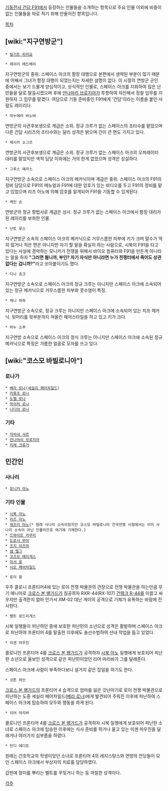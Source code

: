 [[기동전사 건담 F91]]에서 등장하는 인물들을 소개하는 항목으로 주요 인물 이외에 비중이 없는 인물들을 따로 적기 위해 만들어진 항목입니다.

[[목차]]

== [wiki:"지구연방군"] ==
 * [[빌기트 피리요]]

 * 레이리 에드베리
지구연방군의 중위. 스페이스 아크의 함장 대행으로 본편에서 생략된 부분이 많기 때문에 어째서 그녀가 함장 대행이 되었는지는 자세한 설명이 없다. 이 시절의 연방군 군인 중에서는 보기 드물게 양심적이고, 상식적인 인물로, 스페이스 아크를 지휘하여 많은 난민들을 달로 탈출시켰으며 후에 [[안나마리 브로지아]]가 투항하여 자진해서 정찰 임무를 지원하자 그 임무를 맡겼다. 여담으로 기동 준비중인 F91에게 '건담'이라는 이름을 붙인 사람도 레이리다. 

 * 마누에라 바노바
연방군의 사관후보생으로 계급은 소위.
정규 크루가 없는 스페이스의 조타수를 맡았으며 다른 건담 시리즈의 조타수와는 달리 성격은 밝으며 간이 큰 면도 가지고 있다.

 * 제시카 소그르
연방군의 사관후보생으로 계급은 소위.
정규 크루가 없는 스페이스 아크의 오퍼레이터 대리를 맡았지만 색적 담당 이외에는 거의 한게 없었으며 성격은 성실하다.

 * 그루스 에라스
지구연방군 소속으로 스페이스 아크의 메카닉이며 계급은 중위.
스페이스 아크의 F91의 정비 담당으로 F91의 메뉴얼과 F91에 대한 암호가 있는 비디오를 두고 F91의 정비를 맡고 있었으며 리즈 아노에 의해 암호를 알게되어 F91을 기동할 수 있게된다.

 * 케인 손
연방군의 정규 항법사로 계급은 상사.
정규 크루가 없는 스페이스 아크에서 함장 대리가 된 레이리를 보좌한 인물.

 * 난토 루스
지구연방군 소속의 스페이스 아크의 메카닉으로 거무스름한 피부에 키가 크며 말수가 딱히 많거나 적은 편은 아니지만 자기 할 말을 확실히 하는 사람으로, 시북이 F91을 타고 있다는 사실에 경악하는 모니카가 전쟁을 위해서 바이오 컴퓨터와 F91을 만든게 아니라는 말을 하자 '''"그러면 뭡니까, 부인? 자기 자식만 아니라면 누가 전쟁터에서 죽어도 상관없다는 겁니까?"'''라고 쏘아붙이기도 했다.

 * 디나 죠크
지구연방군 소속으로 스페이스 아크의 정규 크루는 아니지만 스페이스 아크에 소속되어 있는 정규 메카닉으로 거무스름한 피부와 콧수염이 특징.

 * 케니 하하
지구연방군 소속으로, 정규 크루는 아니지만 스페이스 아크에 소속되어 있는 치프 메카닉. 뒷머리를 윗부분까지 쳐올린 헤어스타일을 하고 있고 키가 크다.

 * 마누 소푸
지구연방 소속으로 스페이스 아크의 정식 크루는 아니지만 스페이스 아크에 소속된 정규 메카닉으로 특징은 갸름한 얼굴로 모자를 쓰고 있다.

== [wiki:"코스모 바빌로니아"] ==
=== 로나가 ===
 * [[베라 로나]]([[세실리 페어차일드]])
 * [[카롯조 로나]]
 * [[도렐 로나]]
 * [[마이처 로나]]
 * [[나디아 로나]]

=== 기타 ===
 * [[자비네 샤르]]
 * [[안나마리 브로지아]]
 * [[지레 크류거]]

== 민간인 ==
=== 사나리 ===
 * [[모니카 아노]]

=== 기타 인물 ===
 * [[시북 아노]]
 * [[리즈 아노]]
 * [[레즈리 아노]][* 원래 사나리 소속이었지만 코스모 바빌로니아 건국전쟁 시점에서는 이미 사나리 소속이 아닌 인물이므로 여기에 기재한다.] 
 * [[드와이트 카무리]]
 * [[도로시 무어]]
 * [[조지 아즈마]]
 * [[샘 엘그]]
 * [[코즈모 에이게스]]
 * [[아서 융]]
 * [[시오 페어차일드]]

 * 로이 융
우주 콜로니 프론티어4에 있는 로이 전쟁 박물관의 관장으로 전쟁 박물관을 하는만큼 무기 매니아로 [[크로스 본 뱅가드]]가 침공하자 RXR-44(RX-107) [[건탱크 R-44]]를 이끌고 싸우지만 출격한지 얼마 안가서 XM-02 데난 게이의 공격으로 기체가 유폭하는 바람에 전사한다.

 * 벨트 로드리게스
시북 일행들이 피난하던 중에 보호한 피난민의 소년으로 성격은 활발하며 스페이스 아크로 피난하여 프론티어 4를 탈출한 이후에도 솔선수범하여 선내 작업을 돕고 있었다.

 * 미겐 마우진
콜로니인 프론티어 4를 [[크로스 본 뱅가드]]가 공격하자 [[시북 아노]] 일행에게 보호되어 피난한 소년으로 울보인 성격으로 같은 피난민이었던 리어 마리바가 그를 달래준다.

스페이스 아크에 사람이 부족하다보니 설거지 같은 잡일을 하기도 한다.

 * 코튼 하인
[[크로스 본 뱅가드]]의 프론티어 4 습격으로 엄마를 잃은 갓난아기로 로이 전쟁 박물관으로 피난하는 도중 세실리 페어차일드([[베라 로나]])에게 발견되어 주워진 이후에 피난하여 스페이스 아크에 탑승하여 모두와 행동을 하게 된다.

 * 리어 마리바
콜로니인 프론티어 4를 [[크로스 본 뱅가드]]가 공격하자 시북 일행에게 보호되어 피난한 소녀로 스페이스 아크에 탑승한 이후에는 식사 준비를 하거나 울고 있는 미겐 마우진을 달래거나 여러가지 심부름을 하였다.

 * 민디 에디트
원래는 간호학교의 학생이었던 소녀로 프론티어 4의 레지스탕스와 연방의 잔당들이 모인 스페이스 아크에서 부상자의 치료를 담당하였다.

갑판에 장미를 뿌리는 벨트를 꾸짖거나 하는 등 까칠한 성격이다.

[[각주]]
